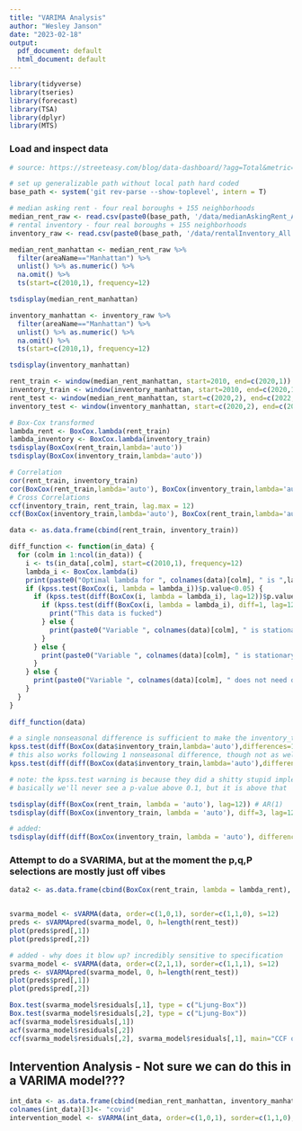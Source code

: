 ```yaml
---
title: "VARIMA Analysis"
author: "Wesley Janson"
date: "2023-02-18"
output:
  pdf_document: default
  html_document: default
---
```


```r
library(tidyverse)
library(tseries)
library(forecast)
library(TSA)
library(dplyr)
library(MTS)
```

### Load and inspect data

```r
# source: https://streeteasy.com/blog/data-dashboard/?agg=Total&metric=Inventory&type=Rentals&bedrooms=Any%20Bedrooms&property=Any%20Property%20Type&minDate=2010-01-01&maxDate=2022-12-01&area=Flatiron,Brooklyn%20Heights

# set up generalizable path without local path hard coded
base_path <- system('git rev-parse --show-toplevel', intern = T)

# median asking rent - four real boroughs + 155 neighborhoods
median_rent_raw <- read.csv(paste0(base_path, '/data/medianAskingRent_All.csv'))
# rental inventory - four real boroughs + 155 neighborhoods
inventory_raw <- read.csv(paste0(base_path, '/data/rentalInventory_All.csv'))
```

```r
median_rent_manhattan <- median_rent_raw %>% 
  filter(areaName=="Manhattan") %>%
  unlist() %>% as.numeric() %>% 
  na.omit() %>% 
  ts(start=c(2010,1), frequency=12)

tsdisplay(median_rent_manhattan)

inventory_manhattan <- inventory_raw %>% 
  filter(areaName=="Manhattan") %>% 
  unlist() %>% as.numeric() %>% 
  na.omit() %>%
  ts(start=c(2010,1), frequency=12)

tsdisplay(inventory_manhattan)

rent_train <- window(median_rent_manhattan, start=2010, end=c(2020,1))
inventory_train <- window(inventory_manhattan, start=2010, end=c(2020,1))
rent_test <- window(median_rent_manhattan, start=c(2020,2), end=c(2022,12))
inventory_test <- window(inventory_manhattan, start=c(2020,2), end=c(2022,12))
```

```r
# Box-Cox transformed
lambda_rent <- BoxCox.lambda(rent_train)
lambda_inventory <- BoxCox.lambda(inventory_train)
tsdisplay(BoxCox(rent_train,lambda='auto'))
tsdisplay(BoxCox(inventory_train,lambda='auto'))

# Correlation
cor(rent_train, inventory_train)
cor(BoxCox(rent_train,lambda='auto'), BoxCox(inventory_train,lambda='auto'))
# Cross Correlations
ccf(inventory_train, rent_train, lag.max = 12)
ccf(BoxCox(inventory_train,lambda='auto'), BoxCox(rent_train,lambda='auto'), lag.max = 12)
```



```r
data <- as.data.frame(cbind(rent_train, inventory_train))

diff_function <- function(in_data) {
  for (colm in 1:ncol(in_data)) {
    i <- ts(in_data[,colm], start=c(2010,1), frequency=12)
    lambda_i <- BoxCox.lambda(i)
    print(paste0("Optimal lambda for ", colnames(data)[colm], " is ",lambda_i))
    if (kpss.test(BoxCox(i, lambda = lambda_i))$p.value<0.05) {
      if (kpss.test(diff(BoxCox(i, lambda = lambda_i), lag=12))$p.value<0.05) {
        if (kpss.test(diff(BoxCox(i, lambda = lambda_i), diff=1, lag=12))$p.value<0.05) {
          print("This data is fucked")
        } else {
          print(paste0("Variable ", colnames(data)[colm], " is stationary after seasonal differencing and first-order differencing"))
        }
      } else {
        print(paste0("Variable ", colnames(data)[colm], " is stationary after seasonal differencing"))
      }
    } else {
      print(paste0("Variable ", colnames(data)[colm], " does not need differencing"))
    }
  }
}
  
diff_function(data)
```

```r
# a single nonseasonal difference is sufficient to make the inventory_train stationary:
kpss.test(diff(BoxCox(data$inventory_train,lambda='auto'),differences=1,lag=1),null='Level')
# this also works following 1 nonseasonal difference, though not as well (note: this is also what auto.arima finds):
kpss.test(diff(diff(BoxCox(data$inventory_train,lambda='auto'),differences=1,lag=12),differences=1,lag=1),null='Level')

# note: the kpss.test warning is because they did a shitty stupid implementation
# basically we'll never see a p-value above 0.1, but it is above that
```


```r
tsdisplay(diff(BoxCox(rent_train, lambda = 'auto'), lag=12)) # AR(1)
tsdisplay(diff(BoxCox(inventory_train, lambda = 'auto'), diff=3, lag=12))  # AR(1)?

# added:
tsdisplay(diff(diff(BoxCox(inventory_train, lambda = 'auto'), differences=1, lag=12),differences=1,lag=1))
```

### Attempt to do a SVARIMA, but at the moment the p,q,P selections are mostly just off vibes
```r
data2 <- as.data.frame(cbind(BoxCox(rent_train, lambda = lambda_rent), BoxCox(inventory_train, lambda = lambda_inventory)))


svarma_model <- sVARMA(data, order=c(1,0,1), sorder=c(1,1,0), s=12)
preds <- sVARMApred(svarma_model, 0, h=length(rent_test))
plot(preds$pred[,1])
plot(preds$pred[,2])
```
```r
# added - why does it blow up? incredibly sensitive to specification
svarma_model <- sVARMA(data, order=c(2,1,1), sorder=c(1,1,1), s=12)
preds <- sVARMApred(svarma_model, 0, h=length(rent_test))
plot(preds$pred[,1])
plot(preds$pred[,2])
```



```r
Box.test(svarma_model$residuals[,1], type = c("Ljung-Box"))
Box.test(svarma_model$residuals[,2], type = c("Ljung-Box"))
acf(svarma_model$residuals[,1])
acf(svarma_model$residuals[,2])
ccf(svarma_model$residuals[,2], svarma_model$residuals[,1], main="CCF of Residuals")
```


## Intervention Analysis - Not sure we can do this in a VARIMA model???
```r
int_data <- as.data.frame(cbind(median_rent_manhattan, inventory_manhattan, c(rep(0,length(rent_train)),rep(1,length(median_rent_manhattan)-length(rent_train)))))
colnames(int_data)[3]<- "covid"
intervention_model <- sVARMA(int_data, order=c(1,0,1), sorder=c(1,1,0), s=12)
```


